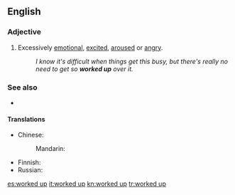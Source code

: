==English==

===Adjective===
{{en-adj|head=[[worked]] [[up]]}}

# {{lb|en|idiomatic|informal}} Excessively [[emotional]], [[excited]], [[aroused]] or [[angry]].
#: ''I know it's difficult when things get this busy, but there's really no need to get so '''worked up''' over it.''

===See also===
* {{l|en|psyched up}}

====Translations====
{{trans-top|excessively emotional}}
* Chinese: 
*: Mandarin: {{t-needed|cmn}}
{{trans-mid}}
* Finnish: {{t+|fi|kiihtynyt}}
* Russian: {{t-needed|ru}}
{{trans-bottom}}

[[es:worked up]]
[[it:worked up]]
[[kn:worked up]]
[[tr:worked up]]